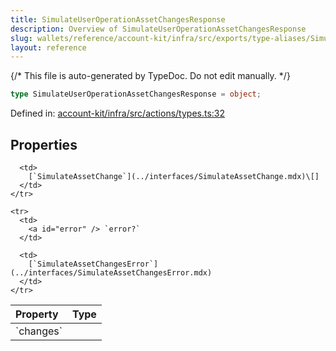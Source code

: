 ```yaml
---
title: SimulateUserOperationAssetChangesResponse
description: Overview of SimulateUserOperationAssetChangesResponse
slug: wallets/reference/account-kit/infra/src/exports/type-aliases/SimulateUserOperationAssetChangesResponse
layout: reference
---
```


{/* This file is auto-generated by TypeDoc. Do not edit manually. */}

```ts
type SimulateUserOperationAssetChangesResponse = object;
```

Defined in: [account-kit/infra/src/actions/types.ts:32](https://github.com/alchemyplatform/aa-sdk/blob/9f926c402d1661309abbf8eae8431e52e8c5e53f/account-kit/infra/src/actions/types.ts#L32)

## Properties

<table>
  <thead>
    <tr>
      <th align="left">Property</th>
      <th align="left">Type</th>
    </tr>
  </thead>

  <tbody>
    <tr>
      <td>
        <a id="changes" /> `changes`
      </td>

      <td>
        [`SimulateAssetChange`](../interfaces/SimulateAssetChange.mdx)\[]
      </td>
    </tr>

    <tr>
      <td>
        <a id="error" /> `error?`
      </td>

      <td>
        [`SimulateAssetChangesError`](../interfaces/SimulateAssetChangesError.mdx)
      </td>
    </tr>

  </tbody>
</table>
